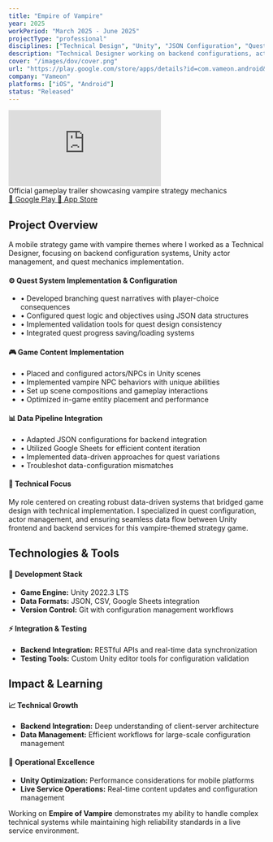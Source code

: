 ```yaml
---
title: "Empire of Vampire"
year: 2025
workPeriod: "March 2025 - June 2025"
projectType: "professional"
disciplines: ["Technical Design", "Unity", "JSON Configuration", "Quest Systems"]
description: "Technical Designer working on backend configurations, actor systems, and quest mechanics for a vampire-themed mobile strategy game"
cover: "/images/dov/cover.png"
url: "https://play.google.com/store/apps/details?id=com.vameon.android&hl=en"
company: "Vameon"
platforms: ["iOS", "Android"]
status: "Released"
---
```


<div className="my-8">
  <div className="relative aspect-video rounded-lg overflow-hidden bg-black border border-green-400/50 transition-all duration-300 hover:shadow-lg hover:scale-105 hover:border-green-500">
    <iframe
      src="https://www.youtube.com/embed/FjIer6rvtGE"
      title="Empire of Vampire - Official Trailer"
      frameBorder="0"
      allow="accelerometer; autoplay; clipboard-write; encrypted-media; gyroscope; picture-in-picture"
      allowFullScreen
      className="w-full h-full"
    ></iframe>
  </div>
  <div className="text-center text-sm opacity-70 mt-3">
    Official gameplay trailer showcasing vampire strategy mechanics
  </div>
</div>

<div className="grid grid-cols-1 sm:grid-cols-2 gap-4 my-8">
  <a 
    href="https://play.google.com/store/apps/details?id=com.vameon.android&hl=en" 
    target="_blank" 
    rel="noopener noreferrer" 
    className="px-4 py-3 bg-green-600 text-white rounded-lg hover:bg-green-700 transition-colors font-medium text-center text-sm"
  >
    🤖 Google Play
  </a>
  <a 
    href="https://apps.apple.com/ru/app/dempire-of-vampire/id6478310626?l=en-GB" 
    target="_blank" 
    rel="noopener noreferrer" 
    className="px-4 py-3 bg-gray-900 text-white rounded-lg hover:bg-gray-800 transition-colors font-medium text-center text-sm"
  >
    📱 App Store
  </a>
</div>

<div className="frosted-glass p-6 rounded-lg transition-all duration-300 hover:shadow-lg hover:scale-105 my-8">
  <h2 className="text-2xl font-bold mb-4 text-gray-700 dark:text-gray-300">Project Overview</h2>
  <div className="text-base leading-relaxed">
    A mobile strategy game with vampire themes where I worked as a Technical Designer, focusing on backend configuration systems, Unity actor management, and quest mechanics implementation.
  </div>
</div>

<div className="grid grid-cols-1 md:grid-cols-3 gap-6 my-8">
  <div className="frosted-glass rounded-lg p-6 bg-gradient-to-br from-purple-50 to-purple-100 dark:from-purple-900/20 dark:to-purple-800/20 transition-all duration-300 hover:shadow-lg hover:scale-105">
    <h4 className="font-semibold text-lg mb-3 text-purple-700 dark:text-purple-300">⚙️ Quest System Implementation & Configuration</h4>
    <ul className="space-y-2 text-sm">
      <li>• Developed branching quest narratives with player-choice consequences</li>
      <li>• Configured quest logic and objectives using JSON data structures</li>
      <li>• Implemented validation tools for quest design consistency</li>
      <li>• Integrated quest progress saving/loading systems</li>
    </ul>
  </div>
  
  <div className="frosted-glass rounded-lg p-6 bg-gradient-to-br from-red-50 to-red-100 dark:from-red-900/20 dark:to-red-800/20 transition-all duration-300 hover:shadow-lg hover:scale-105">
    <h4 className="font-semibold text-lg mb-3 text-red-700 dark:text-red-300">🎮 Game Content Implementation</h4>
    <ul className="space-y-2 text-sm">
      <li>• Placed and configured actors/NPCs in Unity scenes</li>
      <li>• Implemented vampire NPC behaviors with unique abilities</li>
      <li>• Set up scene compositions and gameplay interactions</li>
      <li>• Optimized in-game entity placement and performance</li>
    </ul>
  </div>
  
  <div className="frosted-glass rounded-lg p-6 bg-gradient-to-br from-blue-50 to-blue-100 dark:from-blue-900/20 dark:to-blue-800/20 transition-all duration-300 hover:shadow-lg hover:scale-105">
    <h4 className="font-semibold text-lg mb-3 text-blue-700 dark:text-blue-300">📊 Data Pipeline Integration</h4>
    <ul className="space-y-2 text-sm">
      <li>• Adapted JSON configurations for backend integration</li>
      <li>• Utilized Google Sheets for efficient content iteration</li>
      <li>• Implemented data-driven approaches for quest variations</li>
      <li>• Troubleshot data-configuration mismatches</li>
    </ul>
  </div>
</div>

<div className="frosted-glass p-6 bg-gradient-to-r from-amber-50 to-orange-50 dark:from-amber-900/20 dark:to-orange-900/20 rounded-lg transition-all duration-300 hover:shadow-lg hover:scale-105 my-8">
  <h4 className="font-semibold text-lg mb-3 text-amber-700 dark:text-amber-300">🎯 Technical Focus</h4>
  <div className="text-sm leading-relaxed">
    My role centered on creating robust data-driven systems that bridged game design with technical implementation. 
    I specialized in quest configuration, actor management, and ensuring seamless data flow between Unity frontend 
    and backend services for this vampire-themed strategy game.
  </div>
</div>

<div className="frosted-glass p-6 rounded-lg transition-all duration-300 hover:shadow-lg hover:scale-105 my-8">
  <h2 className="text-2xl font-bold mb-6 text-gray-700 dark:text-gray-300">Technologies & Tools</h2>
  <div className="grid grid-cols-1 md:grid-cols-2 gap-6">
    <div>
      <h4 className="font-semibold text-lg mb-3 text-blue-600 dark:text-blue-400">🔧 Development Stack</h4>
      <ul className="space-y-2 text-sm">
        <li><strong>Game Engine:</strong> Unity 2022.3 LTS</li>
        <li><strong>Data Formats:</strong> JSON, CSV, Google Sheets integration</li>
        <li><strong>Version Control:</strong> Git with configuration management workflows</li>
      </ul>
    </div>
    <div>
      <h4 className="font-semibold text-lg mb-3 text-green-600 dark:text-green-400">⚡ Integration & Testing</h4>
      <ul className="space-y-2 text-sm">
        <li><strong>Backend Integration:</strong> RESTful APIs and real-time data synchronization</li>
        <li><strong>Testing Tools:</strong> Custom Unity editor tools for configuration validation</li>
      </ul>
    </div>
  </div>
</div>

<div className="frosted-glass p-6 rounded-lg transition-all duration-300 hover:shadow-lg hover:scale-105 my-8">
  <h2 className="text-2xl font-bold mb-6 text-gray-700 dark:text-gray-300">Impact & Learning</h2>
  <div className="grid grid-cols-1 md:grid-cols-2 gap-6">
    <div>
      <h4 className="font-semibold text-lg mb-3 text-purple-600 dark:text-purple-400">📈 Technical Growth</h4>
      <ul className="space-y-3 text-sm">
        <li><strong>Backend Integration:</strong> Deep understanding of client-server architecture</li>
        <li><strong>Data Management:</strong> Efficient workflows for large-scale configuration management</li>
      </ul>
    </div>
    <div>
      <h4 className="font-semibold text-lg mb-3 text-orange-600 dark:text-orange-400">🚀 Operational Excellence</h4>
      <ul className="space-y-3 text-sm">
        <li><strong>Unity Optimization:</strong> Performance considerations for mobile platforms</li>
        <li><strong>Live Service Operations:</strong> Real-time content updates and configuration management</li>
      </ul>
    </div>
  </div>
  
  <div className="mt-6 p-4 bg-gradient-to-r from-green-50 to-green-100 dark:from-green-900/20 dark:to-green-800/20 rounded-lg border border-green-200 dark:border-green-700">
    <div className="text-sm leading-relaxed text-gray-700 dark:text-gray-300">
      Working on <strong>Empire of Vampire</strong> demonstrates my ability to handle complex technical systems while maintaining high reliability standards in a live service environment.
    </div>
  </div>
</div>